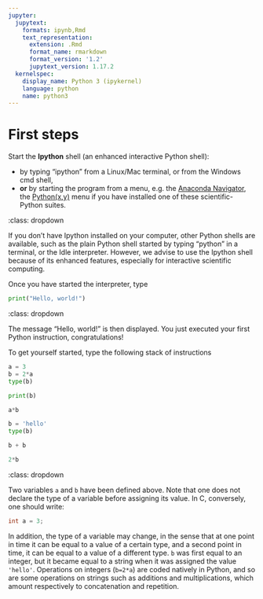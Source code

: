 ```yaml
---
jupyter:
  jupytext:
    formats: ipynb,Rmd
    text_representation:
      extension: .Rmd
      format_name: rmarkdown
      format_version: '1.2'
      jupytext_version: 1.17.2
  kernelspec:
    display_name: Python 3 (ipykernel)
    language: python
    name: python3
---
```


# First steps

Start the **Ipython** shell (an enhanced interactive Python shell):

- by typing "ipython" from a Linux/Mac terminal, or from the Windows cmd shell,
- **or** by starting the program from a menu, e.g. the [Anaconda Navigator],
  the [Python(x,y)] menu if you have installed one of these
  scientific-Python suites.

::: {note}
:class: dropdown

If you don't have Ipython installed on your computer, other Python
shells are available, such as the plain Python shell started by
typing "python" in a terminal, or the Idle interpreter. However, we
advise to use the Ipython shell because of its enhanced features,
especially for interactive scientific computing.
:::

Once you have started the interpreter, type

```python
print("Hello, world!")
```

::: {note}
:class: dropdown

The message "Hello, world!" is then displayed. You just executed your
first Python instruction, congratulations!
:::

To get yourself started, type the following stack of instructions

```python
a = 3
b = 2*a
type(b)
```

```python
print(b)
```

```python
a*b
```

```python
b = 'hello'
type(b)
```

```python
b + b
```

```python
2*b
```

::: {note}
:class: dropdown

Two variables `a` and `b` have been defined above. Note that one does
not declare the type of a variable before assigning its value. In C,
conversely, one should write:

```c
int a = 3;
```

In addition, the type of a variable may change, in the sense that at
one point in time it can be equal to a value of a certain type, and a
second point in time, it can be equal to a value of a different
type. `b` was first equal to an integer, but it became equal to a
string when it was assigned the value `'hello'`. Operations on
integers (`b=2*a`) are coded natively in Python, and so are some
operations on strings such as additions and multiplications, which
amount respectively to concatenation and repetition.
:::

[anaconda navigator]: https://anaconda.org/anaconda/anaconda-navigator
[python(x,y)]: https://python-xy.github.io/
